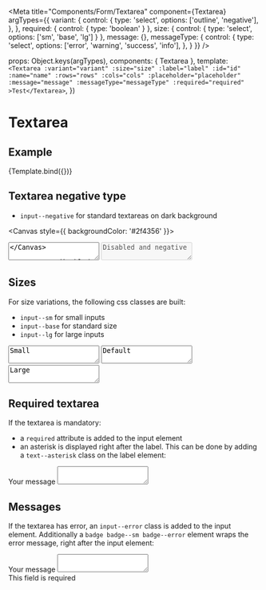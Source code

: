 
<Meta
  title="Components/Form/Textarea"
  component={Textarea}
  argTypes={{
    variant: {
      control: {
        type: 'select',
        options: ['outline', 'negative'],
      },
    },
    required:   { control: { type: 'boolean' } },
    size: { control: { type: 'select', options: ['sm', 'base', 'lg'] } },
    message: {},
    messageType: {
      control: {
        type: 'select',
        options: ['error', 'warning', 'success', 'info'],
      },
    }
  }}
/>

  props: Object.keys(argTypes),
  components: { Textarea },
  template: `
    <Textarea
      :variant="variant"
      :size="size"
      :label="label"
      :id="id"
      :name="name"
      :rows="rows"
      :cols="cols"
      :placeholder="placeholder"
      :message="message"
      :messageType="messageType"
      :required="required"
    >Test</Textarea>
  `,
})

# Textarea

## Example

<Canvas>
  <Story
    name="Example"
    args={{
      variant: 'outline',
      size: 'base',
      label: 'Label',
      name: 'textarea-name',
      id:'textarea-id',
      placeholder: 'Placeholder'
    }}
  >
    {Template.bind({})}
  </Story>
</Canvas>

<ArgsTable story="Example" />

## Textarea negative type

- `input--negative` for standard textareas on dark background

<Canvas style={{ backgroundColor: '#2f4356' }}>
  <textarea class="input--negative input--base" />
</Canvas>

## Textarea disabled state

- `input--disabled` or `disabled state on the input` to add the disabled style

<Canvas>
  <textarea class="input--outline input--base" disabled>Disabled</textarea>
  <textarea class="input--negative input--base" disabled>Disabled and negative</textarea>
</Canvas>

## Sizes

For size variations, the following css classes are built:

- `input--sm` for small inputs
- `input--base` for standard size
- `input--lg` for large inputs

<Canvas>
  <textarea class="input--outline input--sm" >Small</textarea>
  <textarea class="input--outline input--base" >Default</textarea>
  <textarea class="input--outline input--lg" >Large</textarea>
</Canvas>

## Required textarea

If the textarea is mandatory:
- a `required` attribute is added to the input element
- an asterisk is displayed right after the label. This can be done by adding a `text--asterisk` class on the label element:

<Canvas>
<div class="form__group__input">
  <label for="my-id" class="text--base text--asterisk">
    Your message
  </label>
   <textarea
    class="input--outline input--base"
    required
  ></textarea>
</div>
</Canvas>

## Messages

If the textarea has error, an `input--error` class is added to the input element. Additionally
a `badge badge--sm badge--error` element wraps the error message, right after the input element:

<Canvas>
<div class="form__group__input">
  <label for="my-id" class="text--base text--asterisk">
    Your message
  </label>
  <textarea
    class="input--outline input--base input--error"
    required
  ></textarea>
  <div class="badge badge--sm badge--error">
    This field is required
  </div>
</div>
</Canvas>
